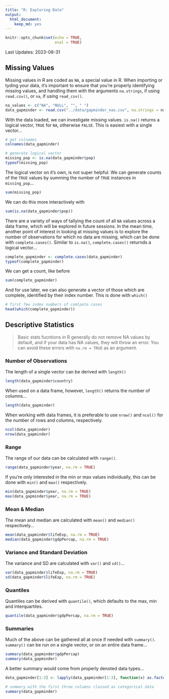 ```yaml
---
title: "R: Exploring Data"
output:
  html_document:
    keep_md: yes
---
```


```r
knitr::opts_chunk$set(echo = TRUE,
                      eval = TRUE)
```

Last Updates: 2023-08-31

## Missing Values

Missing values in R are coded as `NA`, a special value in R. When importing or tyding your data, it's important to ensure that you're properly identifying missing values, and handling them with the arguments `na.strings`, if using `read.csv()`, or `na`, if using `read_csv()`.

```r
na_values <- c("NA", "NULL", "", " ")
data_gapminder <- read.csv("../data/gapminder_nas.csv", na.strings = na_values)
```

With the data loaded, we can investigate missing values. `is.na()` returns a logical vector, `TRUE` for `NA`, otherwise `FALSE`. This is easiest with a single vector...

```r
# get colnames
colnames(data_gapminder)

# generate logical vector
missing_pop <- is.na(data_gapminder$pop)
typeof(missing_pop)
```

The logical vector on it's own, is not super helpful. We can generate counts of the `TRUE` values by summing the number of `TRUE` instances in `missing_pop`...

```r
sum(missing_pop)
```

We can do this more interactively with

```r
sum(is.na(data_gapminder$pop))
```

There are a variety of ways of tallying the count of all `NA` values across a data frame, which will be explored in future sessions. In the mean time, another point of interest in looking at missing values is to explore the number of observations for which no data are missing, which can be done with `complete.cases()`. Similar to `is.na()`, `complete.cases()` returnds a logical vector...

```r
complete_gapminder <- complete.cases(data_gapminder)
typeof(complete_gapminder)
```

We can get a count, like before

```r
sum(complete_gapminder)
```

And for use later, we can also generate a vector of those which are complete, identified by  their index number. This is done with `which()`

```r
# first few index numbers of comlpete cases
head(which(complete_gapminder))
```


## Descriptive Statistics

> Basic stats fucntions in R generally do not remove NA values by default, and if your data has NA values, they will throw an error. You can avoid these errors with `na.rm = TRUE` as an argument.

### Number of Observations

The length of a single vector can be derived with `length()`

```r
length(data_gapminder$country)
```

When used on a data frame, however, `length()` returns the number of columns...

```r
length(data_gapminder)
```

When working with data frames, it is preferable to use `nrow()` and `ncol()` for the number of rows and columns, respectively.

```r
ncol(data_gapminder)
nrow(data_gapminder)
```

### Range

The range of our data can be calculated with `range()`.

```r
range(data_gapminder$year, na.rm = TRUE)
```

If you're only interested in the min or max values individually, this can be done with `min()` and `max()` respectively.

```r
min(data_gapminder$year, na.rm = TRUE)
max(data_gapminder$year, na.rm = TRUE)
```

### Mean & Median

The mean and median are calculated with `mean()` and `median()` respectively...

```r
mean(data_gapminder$lifeExp, na.rm = TRUE)
median(data_gapminder$gdpPercap, na.rm = TRUE)
```

### Variance and Standard Deviation

The variance and SD are calculated with `var()` and `sd()`...

```r
var(data_gapminder$lifeExp, na.rm = TRUE)
sd(data_gapminder$lifeExp, na.rm = TRUE)
```

### Quantiles

Quantiles can be derived with `quantile()`, which defaults to the max, min and interquartiles.

```r
quantile(data_gapminder$gdpPercap, na.rm = TRUE)
```

### Summaries

Much of the above can be gathered all at once if needed with `summary()`. `summary()` can be run on a single vector, or on an entire data frame...

```r
summary(data_gapminder$gdpPercap)
summary(data_gapminder)
```

A better summary would come from properly denoted data types...

```r
data_gapminder[1:3] <- lapply(data_gapminder[1:3], function(x) as.factor(x))
```

```r
# summary with the first three columns classed as categorical data
summary(data_gapminder)
```













